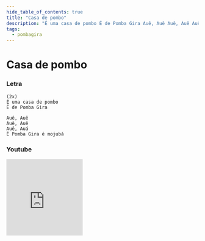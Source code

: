 ```yaml
---
hide_table_of_contents: true
title: "Casa de pombo"
description: "É uma casa de pombo É de Pomba Gira Auê, Auê Auê, Auê Auê, Auá É Pomba Gira é mojubá"
tags:
  - pombagira
---
```


# Casa de pombo

### Letra

```text
(2x)
É uma casa de pombo
É de Pomba Gira

Auê, Auê
Auê, Auê
Auê, Auá
É Pomba Gira é mojubá
```

### Youtube

<iframe
  width="200"
  height="200"
  src="https://www.youtube.com/embed/rI46W_TJr1E"
  title="YouTube video player"
  frameborder="0"
  allow="accelerometer; autoplay; clipboard-write; encrypted-media; gyroscope; picture-in-picture; web-share"
  referrerpolicy="strict-origin-when-cross-origin"
  allowfullscreen
></iframe>